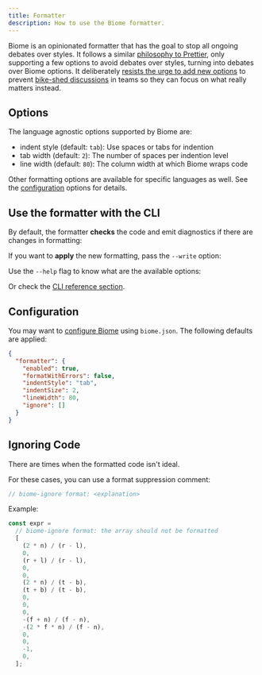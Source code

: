 ```yaml
---
title: Formatter
description: How to use the Biome formatter.
---
```



Biome is an opinionated formatter that has the goal to stop all ongoing debates over styles.
It follows a similar [philosophy to Prettier](https://prettier.io/docs/en/option-philosophy.html),
only supporting a few options to avoid debates over styles, turning into debates over Biome options.
It deliberately [resists the urge to add new options](https://github.com/prettier/prettier/issues/40) to prevent [bike-shed discussions](https://en.wikipedia.org/wiki/Law_of_triviality) in teams so they can focus on what really matters instead.

## Options

The language agnostic options supported by Biome are:

- indent style (default: `tab`): Use spaces or tabs for indention
- tab width (default: `2`): The number of spaces per indention level
- line width (default: `80`): The column width at which Biome wraps code

Other formatting options are available for specific languages as well.  See the [configuration](/reference/configuration) options for details.

## Use the formatter with the CLI

By default, the formatter **checks** the code and emit diagnostics if there are changes in formatting:

<PackageManagerBiomeCommand command="format ./src" />

If you want to **apply** the new formatting, pass the `--write` option:

<PackageManagerBiomeCommand command="format --write ./src" />

Use the  `--help` flag to know what are the available options:

<PackageManagerBiomeCommand command="format --help" />

Or check the [CLI reference section](/reference/cli#biome-format).

## Configuration

You may want to [configure Biome](/reference/configuration/#formatter) using `biome.json`.
The following defaults are applied:

```json
{
  "formatter": {
    "enabled": true,
    "formatWithErrors": false,
    "indentStyle": "tab",
    "indentSize": 2,
    "lineWidth": 80,
    "ignore": []
  }
}
```

## Ignoring Code

There are times when the formatted code isn't ideal.

For these cases, you can use a format suppression comment:

```js
// biome-ignore format: <explanation>
```

Example:

```js
const expr =
  // biome-ignore format: the array should not be formatted
  [
    (2 * n) / (r - l),
    0,
    (r + l) / (r - l),
    0,
    0,
    (2 * n) / (t - b),
    (t + b) / (t - b),
    0,
    0,
    0,
    -(f + n) / (f - n),
    -(2 * f * n) / (f - n),
    0,
    0,
    -1,
    0,
  ];
```
